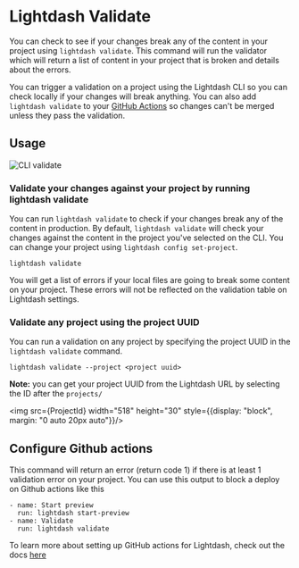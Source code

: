 
# Lightdash Validate

You can check to see if your changes break any of the content in your project using `lightdash validate`. This command will run the validator which will return a list of content in your project that is broken and details about the errors. 

You can trigger a validation on a project using the Lightdash CLI so you can check locally if your changes will break anything. You can also add `lightdash validate` to your [GitHub Actions](#configure-github-actions) so changes can't be merged unless they pass the validation. 

## Usage 

![CLI validate](./assets/cli-validate.png)

### Validate your changes against your project by running lightdash validate

You can run `lightdash validate` to check if your changes break any of the content in production. 
By default, `lightdash validate` will check your changes against the content in the project you've selected on the CLI.
You can change your project using `lightdash config set-project`.

```
lightdash validate 
```

You will get a list of errors if your local files are going to break some content on your project.
These errors will not be reflected on the validation table on Lightdash settings.

### Validate any project using the project UUID

You can run a validation on any project by specifying the project UUID in the `lightdash validate` command.

```
lightdash validate --project <project uuid> 
``` 

**Note:** you can get your project UUID from the Lightdash URL by selecting the ID after the `projects/`

<img src={ProjectId} width="518" height="30" style={{display: "block", margin: "0 auto 20px auto"}}/>


## Configure Github actions  

This command will return an error (return code 1) if there is at least 1 validation error on your project. 
You can use this output to block a deploy on Github actions like this 

```
- name: Start preview 
  run: lightdash start-preview 
- name: Validate 
  run: lightdash validate 
```

To learn more about setting up GitHub actions for Lightdash, check out the docs [here](/snippets/automatically-deploy-your-changes-using-github-action)